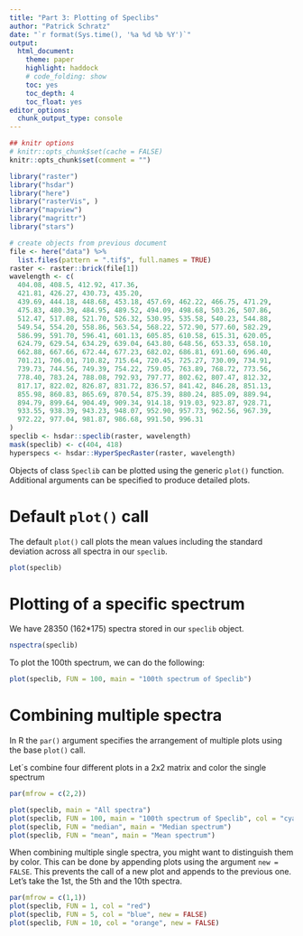 ```yaml
---
title: "Part 3: Plotting of Speclibs"
author: "Patrick Schratz"
date: "`r format(Sys.time(), '%a %d %b %Y')`"
output: 
  html_document:
    theme: paper
    highlight: haddock 
    # code_folding: show
    toc: yes
    toc_depth: 4
    toc_float: yes
editor_options: 
  chunk_output_type: console
---
```


```r
## knitr options
# knitr::opts_chunk$set(cache = FALSE)
knitr::opts_chunk$set(comment = "")

library("raster")
library("hsdar")
library("here")
library("rasterVis", )
library("mapview")
library("magrittr")
library("stars")

# create objects from previous document
file <- here("data") %>%
  list.files(pattern = ".tif$", full.names = TRUE)
raster <- raster::brick(file[1])
wavelength <- c(
  404.08, 408.5, 412.92, 417.36, 
  421.81, 426.27, 430.73, 435.20,
  439.69, 444.18, 448.68, 453.18, 457.69, 462.22, 466.75, 471.29,
  475.83, 480.39, 484.95, 489.52, 494.09, 498.68, 503.26, 507.86,
  512.47, 517.08, 521.70, 526.32, 530.95, 535.58, 540.23, 544.88,
  549.54, 554.20, 558.86, 563.54, 568.22, 572.90, 577.60, 582.29,
  586.99, 591.70, 596.41, 601.13, 605.85, 610.58, 615.31, 620.05,
  624.79, 629.54, 634.29, 639.04, 643.80, 648.56, 653.33, 658.10,
  662.88, 667.66, 672.44, 677.23, 682.02, 686.81, 691.60, 696.40,
  701.21, 706.01, 710.82, 715.64, 720.45, 725.27, 730.09, 734.91,
  739.73, 744.56, 749.39, 754.22, 759.05, 763.89, 768.72, 773.56,
  778.40, 783.24, 788.08, 792.93, 797.77, 802.62, 807.47, 812.32,
  817.17, 822.02, 826.87, 831.72, 836.57, 841.42, 846.28, 851.13,
  855.98, 860.83, 865.69, 870.54, 875.39, 880.24, 885.09, 889.94,
  894.79, 899.64, 904.49, 909.34, 914.18, 919.03, 923.87, 928.71,
  933.55, 938.39, 943.23, 948.07, 952.90, 957.73, 962.56, 967.39,
  972.22, 977.04, 981.87, 986.68, 991.50, 996.31
)
speclib <- hsdar::speclib(raster, wavelength)
mask(speclib) <- c(404, 418)
hyperspecs <- hsdar::HyperSpecRaster(raster, wavelength)
```

Objects of class `Speclib` can be plotted using the generic `plot()` function.  
Additional arguments can be specified to produce detailed plots.

# Default `plot()` call

The default `plot()` call plots the mean values including the standard deviation across all spectra in our `speclib`.

```r
plot(speclib)
```

# Plotting of a specific spectrum 

We have 28350 (162*175) spectra stored in our `speclib` object.

```r
nspectra(speclib)
```

To plot the 100th spectrum, we can do the following:

```r
plot(speclib, FUN = 100, main = "100th spectrum of Speclib")
```

# Combining multiple spectra

In R the `par()` argument specifies the arrangement of multiple plots using the base `plot()` call.

Let´s combine four different plots in a 2x2 matrix and color the single spectrum

```r
par(mfrow = c(2,2))

plot(speclib, main = "All spectra")
plot(speclib, FUN = 100, main = "100th spectrum of Speclib", col = "cyan")
plot(speclib, FUN = "median", main = "Median spectrum")
plot(speclib, FUN = "mean", main = "Mean spectrum")
```

When combining multiple single spectra, you might want to distinguish them by color. This can be done by appending plots using the argument `new = FALSE`. 
This prevents the call of a new plot and appends to the previous one.
Let's take the 1st, the 5th and the 10th spectra.

```r
par(mfrow = c(1,1))
plot(speclib, FUN = 1, col = "red")
plot(speclib, FUN = 5, col = "blue", new = FALSE)
plot(speclib, FUN = 10, col = "orange", new = FALSE)
```
